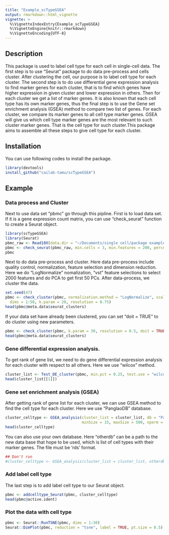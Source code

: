 ```yaml
---
title: "Example_scTypeGSEA"
output: rmarkdown::html_vignette
vignette: >
  %\VignetteIndexEntry{Example_scTypeGSEA}
  %\VignetteEngine{knitr::rmarkdown}
  %\VignetteEncoding{UTF-8}
---
```


## Description

This package is used to label cell type for each cell in single-cell data. The first step is to use “Seurat” package to do data pre-process and cells cluster. After clustering the cell, our purpose is to label cell type for each cluster. The second step is to do use differential gene expression analysis to find marker genes for each cluster, that is to find which genes have higher expression in given cluster and lower expression in others. Then for each cluster we get a list of marker genes. It is also known that each cell type has its own marker genes, thus the final step is to use the Gene set enrichment analysis (GSEA) method to compare two list of genes. For each cluster, we compare its marker genes to all cell type marker genes. GSEA will give us which cell type marker genes are the most relevant to such cluster marker genes. That is the cell type for such cluster.This package aims to assemble all these steps to give cell type for each cluster.

## Installation

You can use following codes to install the package.

```r
library(devtools)
install_github("cailab-tamu/scTypeGSEA")
```

## Example
### Data process and Cluster
Next to use data set "pbmc" go through this pipline. First is to load data set. If it is a gene expression count matrix, you can use "check_seurat" function to create a Seurat object.
```r
library(scTypeGSEA)
library(Seurat)
pbmc_raw <- Read10X(data.dir = "~/Documents/single cell/package example/R package/Seurat/cluster/data set")
pbmc <- check_seurat(pbmc_raw, min.cells = 3, min.features = 200, percent.mt = 5)
pbmc
```
Next to do data pre-process and cluster. Here data pre-process include quality control, normalization, feature selection and dimension reduction. Here we do “LogNormalize” nomalization, "vst" feature selections to select 2000 features and do PCA to get first 50 PCs. After data-process, we cluster the data.
```r
set.seed(47)
pbmc <- check_cluster(pbmc, normalization.method = "LogNormalize", scale.factor = 10000, selection.method = "vst", nfeatures = 2000, npcs = 50,
  dims = 1:50, k.param = 20, resolution = 0.75)
head(pbmc@meta.data$seurat_clusters)
```

If your data set have already been clustered, you can set "doit = TRUE" to do cluster using new parameters.
```r
pbmc <- check_cluster(pbmc, k.param = 30, resolution = 0.5, doit = TRUE)
head(pbmc@meta.data$seurat_clusters)
```

### Gene differential expression analysis.
To get rank of gene list, we need to do gene differential expression analysis for each cluster with respect to all others. Here we use "wilcox" method.
```r
cluster_list <- Test_DE_cluster(pbmc, min.pct = 0.25, test.use = "wilcox")
head(cluster_list[[1]])
```

### Gene set enrichment analysis (GSEA)
After getting rank of gene list for each cluster, we can use GSEA method to find the cell type for each cluster. Here we use "PanglaoDB" database.
```r
cluster_celltype <- GSEA_analysis(cluster_list = cluster_list, db = "PanglaoDB_list", 
                                  minSize = 15, maxSize = 500, nperm = 1000)
head(cluster_celltype)
```
You can also use your own database. Here "otherdb" can be a path to the new data base that hope to be used, which is list of cell types with their marker genes. The file must be 'rds' format.
```r
## Don't run
#cluster_celltype <- GSEA_analysis(cluster_list = cluster_list, otherdb = "path/to/your/rdsfile")
```

### Add label cell type
The last step is to add label cell type to our Seurat object.
```r
pbmc <- addcelltype_Seurat(pbmc, cluster_celltype)
head(pbmc@active.ident)
```

### Plot the data with cell type

```r
pbmc <- Seurat::RunTSNE(pbmc, dims = 1:30)
Seurat::DimPlot(pbmc, reduction = "tsne", label = TRUE, pt.size = 0.5) + NoLegend()
```
